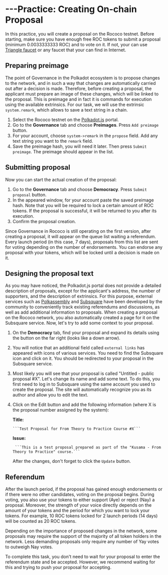 # ---Practice: Creating On-chain Proposal

In this practice, you will create a proposal on the Rococo testnet. Before starting, make sure you have enough free ROC tokens to submit a proposal (minimum 0.0033333333 ROC) and to vote on it. If not, your can use [Triangle faucet](https://faucet.triangleplatform.com/polkadot/rococo) or any faucet that your can find in Internet.

## **Preparing preimage**

The point of Governance in the Polkadot ecosystem is to propose changes to the network, and in such a way that changes are automatically carried out after a decision is made. Therefore, before creating a proposal, the applicant must prepare an image of these changes, which will be linked to the proposal. This is preimage and in fact it is commands for execution using the available extrinsics. For our task, we will use the extrinsic `system.remark`, which allows to save a text string in a chain.

1. Select the Rococo testnet on the [Polkadot.js](https://polkadot.js.org/apps/?rpc=wss%3A%2F%2Frococo-rpc.polkadot.io) portal.
2. Go to the **Governance** tab and choose **Preimages**. Press `Add preimage` button.
3. For your account, choose `system->remark` in the `propose` field. Add any text string you want to the `remark` field.
4. Save the preimage hash, you will need it later. Then press `Submit preimage`. The preimage should appear in the list.

## **Submitting proposal**

Now you can start the actual creation of the proposal:

1. Go to the **Governance** tab and choose **Democracy**. Press `Submit proposal` button.
2. In the appeared window, for your account paste the saved preimage hash. Note that you will be required to lock a certain amount of ROC tokens. If the proposal is successful, it will be returned to you after its execution.
3. Confirm the proposal creation.

Since Governance in Rococo is still operating on the first version, after creating a proposal, it will appear on the queue list waiting a referendum. Every launch period (in this case, 7 days), proposals from this list are sent for voting depending on the number of endorsements. You can endorse any proposal with your tokens, which will be locked until a decision is made on it.

## **Designing the proposal text**

As you may have noticed, the Polkadot.js portal does not provide a detailed description of proposals, except for the applicant's address, the number of supporters, and the description of extrinsics. For this purpose, external services such as [Polkassembly](https://polkassembly.io/) and [Subsquare](http://subsquare.io/) have been developed by the community to conveniently track existing referendums and discussions, as well as add additional information to proposals. When creating a proposal on the Rococo network, you also automatically created a page for it on the Subsquare service. Now, let's try to add some context to your proposal.

1. On the **Democracy** tab, find your proposal and expand its details using the button on the far right (looks like a down arrow).
2. You will notice that an additional field called `external links` has appeared with icons of various services. You need to find the Subsquare icon and click on it. You should be redirected to your proposal in the Subsquare service.
3. Most likely you will see that your proposal is called "Untitled - public proposal #X". Let's change its name and add some text. To do this, you first need to log in to Subsquare using the same account you used to create the proposal. The site will automatically recognize you as its author and allow you to edit the text.
4. Click on the Edit button and add the following information (where X is the proposal number assigned by the system):

    **Title:**

       ```Test Proposal for From Theory to Practice Course #X```

    **Issue:**

        ```This is a test proposal prepared as part of the "Kusama - From Theory to Practice" course.```


    After the changes, don't forget to click the `Update` button.

## **Referendum**

After the launch period, if the proposal has gained enough endorsements or if there were no other candidates, voting on the proposal begins. During voting, you also use your tokens to either support (Aye) or reject (Nay) a proposal. Moreover, the strength of your voice directly depends on the amount of your tokens and the period for which you want to lock your tokens. For example, 10 ROC tokens locked for 2 launch periods (14 days) will be counted as 20 ROC tokens.

Depending on the importance of proposed changes in the network, some proposals may require the support of the majority of all token holders in the network. Less demanding proposals only require any number of Yay votes to outweigh Nay votes.

To complete this task, you don't need to wait for your proposal to enter the referendum state and be accepted. However, we recommend waiting for this and trying to push your proposal for accepting.
